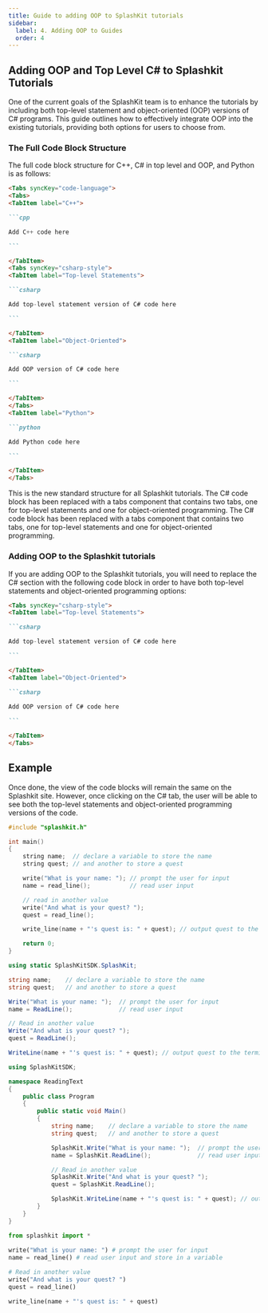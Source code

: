 ```yaml
---
title: Guide to adding OOP to SplashKit tutorials
sidebar:
  label: 4. Adding OOP to Guides
  order: 4
---
```



## Adding OOP and Top Level C# to Splashkit Tutorials

One of the current goals of the SplashKit team is to enhance the tutorials by including both top-level statement and object-oriented (OOP) versions of C# programs. This guide outlines how to effectively integrate OOP into the existing tutorials, providing both options for users to choose from.

### The Full Code Block Structure

The full code block structure for C++, C# in top level and OOP, and Python is as follows:

````md
<Tabs syncKey="code-language">
<Tabs>
<TabItem label="C++">

```cpp

Add C++ code here

```

</TabItem>
<Tabs syncKey="csharp-style">
<TabItem label="Top-level Statements">

```csharp

Add top-level statement version of C# code here

```

</TabItem>
<TabItem label="Object-Oriented">

```csharp

Add OOP version of C# code here

```

</TabItem>
</Tabs>
<TabItem label="Python">

```python

Add Python code here

```

</TabItem>
</Tabs>
````

This is the new standard structure for all Splashkit tutorials. The C# code block has been replaced with a tabs component that contains two tabs, one for top-level statements and one for object-oriented programming. The C# code block has been replaced with a tabs component that contains two tabs, one for top-level statements and one for object-oriented programming.

### Adding OOP to the Splashkit tutorials

If you are adding OOP to the Splashkit tutorials, you will need to replace the C# section with the following code block in order to have both top-level statements and object-oriented programming options:

````md
<Tabs syncKey="csharp-style">
<TabItem label="Top-level Statements">

```csharp

Add top-level statement version of C# code here

```

</TabItem>
<TabItem label="Object-Oriented">

```csharp

Add OOP version of C# code here
  
```

</TabItem>
</Tabs>
````

## Example

Once done, the view of the code blocks will remain the same on the Splashkit site. However, once clicking on the C# tab, the user will be able to see both the top-level statements and object-oriented programming versions of the code.

<Tabs syncKey="code-language">
<TabItem label="C++">

```cpp
#include "splashkit.h"

int main()
{
    string name;  // declare a variable to store the name
    string quest; // and another to store a quest

    write("What is your name: "); // prompt the user for input
    name = read_line();           // read user input

    // read in another value
    write("And what is your quest? ");
    quest = read_line();

    write_line(name + "'s quest is: " + quest); // output quest to the terminal

    return 0;
}
```

</TabItem>
<TabItem label="C#">

<Tabs syncKey="csharp-style">
<TabItem label="Top-level Statements">

```csharp
using static SplashKitSDK.SplashKit;

string name;    // declare a variable to store the name
string quest;   // and another to store a quest

Write("What is your name: ");  // prompt the user for input
name = ReadLine();             // read user input

// Read in another value
Write("And what is your quest? ");
quest = ReadLine();

WriteLine(name + "'s quest is: " + quest); // output quest to the terminal
```

</TabItem>
<TabItem label="Object-Oriented">

```csharp
using SplashKitSDK;

namespace ReadingText
{
    public class Program
    {
        public static void Main()
        {
            string name;    // declare a variable to store the name
            string quest;   // and another to store a quest

            SplashKit.Write("What is your name: ");  // prompt the user for input
            name = SplashKit.ReadLine();             // read user input

            // Read in another value
            SplashKit.Write("And what is your quest? ");
            quest = SplashKit.ReadLine();

            SplashKit.WriteLine(name + "'s quest is: " + quest); // output quest to the terminal
        }
    }
}
```

</TabItem>
</Tabs>

</TabItem>
<TabItem label="Python">

```python
from splashkit import *
    
write("What is your name: ") # prompt the user for input
name = read_line() # read user input and store in a variable

# Read in another value
write("And what is your quest? ")
quest = read_line()

write_line(name + "'s quest is: " + quest)
```

</TabItem>
</Tabs>
